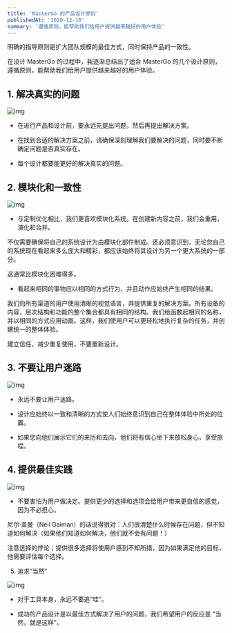 ```yaml
---
title: 'MasterGo 的产品设计原则'
publishedAt: '2020-12-10'
summary: '遵循原则，能帮助我们给用户提供越来越好的用户体验'
---
```


明确的指导原则是扩大团队规模的最佳方式，同时保持产品的一致性。

在设计 MasterGo 的过程中，我逐渐总结出了适合 MasterGo 的几个设计原则，遵循原则，能帮助我们给用户提供越来越好的用户体验。

## 1. 解决真实的问题

![img](https://cdn.jsdelivr.net/gh/zuozizhen/oss@master/img/20210404221358.jpg)

- 在进行产品和设计前，要永远先提出问题，然后再提出解决方案。

- 在找到合适的解决方案之前，请确保深刻理解我们要解决的问题，同时要不断确定问题是否真实存在。

- 每个设计都要能更好的解决真实的问题。

## 2. 模块化和一致性

![img](https://cdn.jsdelivr.net/gh/zuozizhen/oss@master/img/20210404221357.jpg)

- 与定制优化相比，我们更喜欢模块化系统。在创建新内容之前，我们会重用，演化和合并。

不仅需要确保将自己的系统设计为由模块化部件制成。还必须意识到，无论您自己的系统现在看起来多么庞大和精彩，都应该始终将其设计为另一个更大系统的一部分。

这通常比模块化困难得多。

- 看起来相同的事物应以相同的方式行为，并且动作应始终产生相同的结果。

我们向所有渠道的用户使用清晰的视觉语言，并提供重复的解决方案。所有设备的内容，层次结构和功能的整个集合都具有相同的结构。我们给函数起相同的名称，并以相同的方式应用动画。这样，我们使用户可以更轻松地执行复杂的任务，并创建统一的整体体验。

建立信任，减少重复使用，不要重新设计。

## 3. 不要让用户迷路

![img](https://cdn.jsdelivr.net/gh/zuozizhen/oss@master/img/20210404221356.jpg)

- 永远不要让用户迷路。

- 设计应始终以一致和清晰的方式使人们始终意识到自己在整体体验中所处的位置。

- 如果您向他们展示它们的来历和去向，他们将有信心坐下来放松身心，享受旅程。


## 4. 提供最佳实践

![img](https://cdn.jsdelivr.net/gh/zuozizhen/oss@master/img/20210404221355.jpg)

- 不要害怕为用户做决定。提供更少的选择和选项会给用户带来更自信的感觉，因为不必担心。

尼尔·盖曼（Neil Gaiman）的话说得很对：人们很清楚什么时候存在问题，但不知道如何解决（如果他们知道如何解决，他们就不会有问题！）

注意选择的悖论；提供很多选择将使用户感到不知所措，因为如果满足他的目标，他需要评估每个选择。

5. 追求“当然”

![img](https://cdn.jsdelivr.net/gh/zuozizhen/oss@master/img/20210404221354.jpg)

- 对于工具本身，永远不要追“哇”。

- 成功的产品设计是以最佳方式解决了用户的问题，我们希望用户的反应是 “当然，就是这样”。